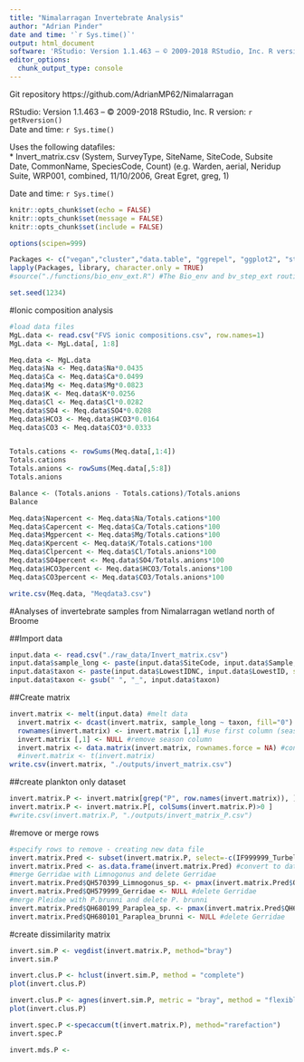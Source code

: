 ```yaml
---
title: "Nimalarragan Invertebrate Analysis"
author: "Adrian Pinder"
date and time: '`r Sys.time()`'
output: html_document
software: 'RStudio: Version 1.1.463 – © 2009-2018 RStudio, Inc. R version: `r getRversion()`'
editor_options: 
  chunk_output_type: console
---
```

  
Git repository https://github.com/AdrianMP62/Nimalarragan  

RStudio: Version 1.1.463 – © 2009-2018 RStudio, Inc. R version: `r getRversion()`  
Date and time: `r Sys.time()`

Uses the following datafiles:  
*  Invert_matrix.csv (System,	SurveyType,	SiteName,	SiteCode,	Subsite	Date,	CommonName,	SpeciesCode,	Count) (e.g. Warden,	aerial,	Neridup Suite,	WRP001,	combined,	11/10/2006,	Great Egret,	greg,	1)



Date and time: `r Sys.time()`

```r
knitr::opts_chunk$set(echo = FALSE)
knitr::opts_chunk$set(message = FALSE)
knitr::opts_chunk$set(include = FALSE)
```

```r
options(scipen=999)
```

```r
Packages <- c("vegan","cluster","data.table", "ggrepel", "ggplot2", "stringr", "reshape2", "knitr", "simba", "zoo", "car")
lapply(Packages, library, character.only = TRUE)
#source("./functions/bio_env_ext.R") #The Bio_env and bv_step_ext routines below comes from http://menugget.blogspot.com.au/2011/06/clarke-and-ainsworths-bioenv-and-bvstep.html
```

```r
set.seed(1234)
```

#Ionic composition analysis
```r
#load data files
MgL.data <- read.csv("FVS ionic compositions.csv", row.names=1)
MgL.data <- MgL.data[, 1:8]

Meq.data <- MgL.data
Meq.data$Na <- Meq.data$Na*0.0435
Meq.data$Ca <- Meq.data$Ca*0.0499
Meq.data$Mg <- Meq.data$Mg*0.0823
Meq.data$K <- Meq.data$K*0.0256
Meq.data$Cl <- Meq.data$Cl*0.0282
Meq.data$SO4 <- Meq.data$SO4*0.0208
Meq.data$HCO3 <- Meq.data$HCO3*0.0164
Meq.data$CO3 <- Meq.data$CO3*0.0333


Totals.cations <- rowSums(Meq.data[,1:4])
Totals.cations
Totals.anions <- rowSums(Meq.data[,5:8])
Totals.anions

Balance <- (Totals.anions - Totals.cations)/Totals.anions
Balance

Meq.data$Napercent <- Meq.data$Na/Totals.cations*100
Meq.data$Capercent <- Meq.data$Ca/Totals.cations*100
Meq.data$Mgpercent <- Meq.data$Mg/Totals.cations*100
Meq.data$Kpercent <- Meq.data$K/Totals.cations*100
Meq.data$Clpercent <- Meq.data$Cl/Totals.anions*100
Meq.data$SO4percent <- Meq.data$SO4/Totals.anions*100
Meq.data$HCO3percent <- Meq.data$HCO3/Totals.anions*100
Meq.data$CO3percent <- Meq.data$CO3/Totals.anions*100

write.csv(Meq.data, "Meqdata3.csv")
```







#Analyses of invertebrate samples from Nimalarragan wetland north of Broome
  
##Import data
```r
input.data <- read.csv("./raw_data/Invert_matrix.csv")
input.data$sample_long <- paste(input.data$SiteCode, input.data$Sample, sep = " ")
input.data$taxon <- paste(input.data$LowestIDNC, input.data$LowestID, sep = " ") 
input.data$taxon <- gsub(" ", "_", input.data$taxon)
```

##Create matrix
```r
invert.matrix <- melt(input.data) #melt data 
  invert.matrix <- dcast(invert.matrix, sample_long ~ taxon, fill="0") #create matrix from flat-file
  rownames(invert.matrix) <- invert.matrix [,1] #use first column (season) as row.names
  invert.matrix [,1] <- NULL #remove season column
  invert.matrix <- data.matrix(invert.matrix, rownames.force = NA) #convert data to numeric format
  #invert.matrix <- t(invert.matrix)
write.csv(invert.matrix, "./outputs/invert_matrix.csv")
```

##create plankton only dataset
```r
invert.matrix.P <- invert.matrix[grep("P", row.names(invert.matrix)), ]
invert.matrix.P <- invert.matrix.P[, colSums(invert.matrix.P)>0 ]
#write.csv(invert.matrix.P, "./outputs/invert_matrix_P.csv")
```

#remove or merge rows
```r
#specify rows to remove - creating new data file
invert.matrix.Pred <- subset(invert.matrix.P, select=-c(IF999999_Turbellaria,JB999999_Bdelloidea,MM239999_Arrenuridae,MM999901_Acarina,QC0999A6_Bidessini,QC110499_Berosus_sp.,QD099999_Ceratopogonidae,QH520199_Mesovelia_sp.,QH670499_Anisops_sp.,QO021099_Ischnura_sp.,QO129999_Aeshnidae))
invert.matrix.Pred <- as.data.frame(invert.matrix.Pred) #convert to data.frame to allow calculations
#merge Gerridae with Limnogonus and delete Gerridae
invert.matrix.Pred$QH570399_Limnogonus_sp. <- pmax(invert.matrix.Pred$QH570399_Limnogonus_sp., invert.matrix.Pred$QH579999_Gerridae)
invert.matrix.Pred$QH579999_Gerridae <- NULL #delete Gerridae
#merge Pleidae with P.brunni and delete P. brunni
invert.matrix.Pred$QH680199_Paraplea_sp. <- pmax(invert.matrix.Pred$QH680199_Paraplea_sp., invert.matrix.Pred$QH680101_Paraplea_brunni)
invert.matrix.Pred$QH680101_Paraplea_brunni <- NULL #delete Gerridae
```

#create dissimilarity matrix
```r
invert.sim.P <- vegdist(invert.matrix.P, method="bray")
invert.sim.P
```

```r
invert.clus.P <- hclust(invert.sim.P, method = "complete")
plot(invert.clus.P)
```

```r
invert.clus.P <- agnes(invert.sim.P, metric = "bray", method = "flexible", par.method = 0.1)
plot(invert.clus.P)
```


```r
invert.spec.P <-specaccum(t(invert.matrix.P), method="rarefaction")
invert.spec.P
```


```r
invert.mds.P <- 
```










